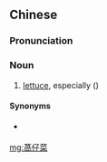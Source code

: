 {{also|莴仔菜}}
==Chinese==
{{zh-forms|s=莴仔菜}}

===Pronunciation===
{{zh-pron
|mn=e-仔-chhài/oe-仔-chhài
|cat=n
}}

===Noun===
{{zh-noun}}

# {{lb|zh|Min Nan}} [[lettuce]], especially {{vern|Indian lettuce}} ({{taxlink|Lactuca indica|species|noshow=1}})

====Synonyms====
* {{qualifier|chiefly Taiwan}} {{zh-l|A菜}}

[[mg:萵仔菜]]